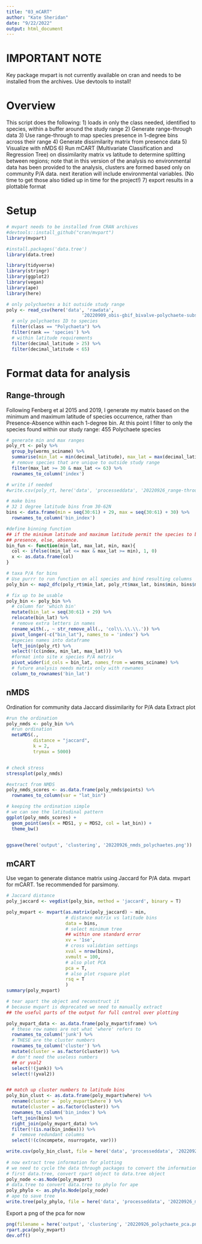 ```yaml
---
title: "03_mCART"
author: "Kate Sheridan"
date: "9/22/2022"
output: html_document
---
```


# IMPORTANT NOTE
Key package mvpart is not currently available on cran and needs to be installed from the archives. Use devtools to install!

# Overview

This script does the following:
1) loads in only the class needed, identified to species, within a buffer around the study range
2) Generate range-through data
3) Use range-through to map species presence in 1-degree bins across their range
4) Generate dissimilarity matrix from presence data
5) Visualize with nMDS
6) Run mCART (Multivariate Classification and Regression Tree) on dissimilarity matrix vs latitude to determine splitting between regions; note that in this version of the analysis no environmental data has been provided to the analysis, clusters are formed based only on community P/A data. next iteration will include environmental variables. (No time to get those also tidied up in time for the project!)
7) export results in a plottable format

# Setup

```r
# mvpart needs to be installed from CRAN archives
#devtools::install_github("cran/mvpart")
library(mvpart)

#install.packages('data.tree')
library(data.tree)

library(tidyverse)
library(stringr)
library(ggplot2)
library(vegan)
library(ape)
library(here)

```

```r
# only polychaetes a bit outside study range
poly <- read_csv(here('data', 'rawdata',
                            '20220909_obis-gbif_bivalve-polychaete-subset.csv')) %>%
  # only polychaetes ID to species
  filter(class == "Polychaeta") %>%
  filter(rank == 'species') %>%
  # within latitude requirements
  filter(decimal_latitude > 25) %>%
  filter(decimal_latitude < 65)

```

# Format data for analysis

## Range-through

Following Fenberg et al 2015 and 2019, I generate my matrix based on the minimum and maximum latitude of species occurrence, rather than Presence-Absence within each 1-degree bin. 
At this point I filter to only the species found within our study range: 455 Polychaete species

```r
# generate min and max ranges
poly_rt <- poly %>%
  group_by(worms_sciname) %>%
  summarise(min_lat = min(decimal_latitude), max_lat = max(decimal_latitude)) %>%
  # remove species that are unique to outside study range
  filter(max_lat >= 30 & max_lat <= 63) %>%
  rownames_to_column('index')

# write if needed
#write.csv(poly_rt, here('data', 'processeddata', '20220926_range-through_polychaete.csv'))

# make bins
# 32 1 degree latitude bins from 30-62N
bins <- data.frame(min = seq(30:61) + 29, max = seq(30:61) + 30) %>%
  rownames_to_column('bin_index')

#define binning function
## if the minimum latitude and maximum latitude permit the species to be in the bin,
## presence, else, absence.
bin_fun <- function(min_lat, max_lat, min, max){
  col <- ifelse((min_lat <= max & max_lat >= min), 1, 0)
  x <- as.data.frame(col)
}

# taxa P/A for bins
# Use purrr to run function on all species and bind resulting columns
poly_bin <- map2_dfc(poly_rt$min_lat, poly_rt$max_lat, bins$min, bins$max, .f = bin_fun)

# fix up to be usable
poly_bin <- poly_bin %>%
  # column for 'which bin'
  mutate(bin_lat = seq(30:61) + 29) %>%
  relocate(bin_lat) %>%
  # remove extra letters in names
  rename_with(., ~ str_remove_all(., 'col\\.\\.\\.')) %>%
  pivot_longer(-c("bin_lat"), names_to = 'index') %>%
  #species names into dataframe
  left_join(poly_rt) %>%
  select(!(c(index, min_lat, max_lat))) %>%
  #format into site x species P/A matrix
  pivot_wider(id_cols = bin_lat, names_from = worms_sciname) %>%
  # future analysis needs matrix only with rownames
  column_to_rownames('bin_lat')

```




## nMDS

Ordination for community data
Jaccard dissimilarity for P/A data
Extract plot

```r
#run the ordination
poly_nmds <- poly_bin %>%
  #run ordination
  metaMDS(.,
          distance = "jaccard",
          k = 2,
          trymax = 5000)


# check stress
stressplot(poly_nmds)

#extract from NMDS
poly_nmds_scores <- as.data.frame(poly_nmds$points) %>%
  rownames_to_column(var = "lat_bin") 

# keeping the ordination simple
# we can see the latitudinal pattern
ggplot(poly_nmds_scores) +
  geom_point(aes(x = MDS1, y = MDS2, col = lat_bin)) +
  theme_bw()


ggsave(here('output', 'clustering', '20220926_nmds_polychaetes.png'))
```



## mCART

Use vegan to generate distance matrix using Jaccard for P/A data.
mvpart for mCART. 1se recommended for parsimony.

```r
# Jaccard distance
poly_jaccard <- vegdist(poly_bin, method = 'jaccard', binary = T)

poly_mvpart <- mvpart(as.matrix(poly_jaccard) ~ min,
                      # distance matrix vs latitude bins
                      data = bins,
                      # select minimum tree
                      ## within one standard error
                      xv = '1se',
                      # cross validation settings
                      xval = nrow(bins),
                      xvmult = 100,
                      # also plot PCA
                      pca = T,
                      # also plot rsquare plot
                      rsq = T
                      )
summary(poly_mvpart)

# tear apart the object and reconstruct it
# because mvpart is deprecated we need to manually extract
## the useful parts of the output for full control over plotting

poly_mvpart_data <- as.data.frame(poly_mvpart$frame) %>%
  # these row names are not what 'where' refers to
  rownames_to_column('junk') %>%
  # THESE are the cluster numbers
  rownames_to_column('cluster') %>%
  mutate(cluster = as.factor(cluster)) %>%
  # don't need the useless numbers
  ## or yval2
  select(!(junk)) %>%
  select(!(yval2))


## match up cluster numbers to latitude bins
poly_bin_clust <- as.data.frame(poly_mvpart$where) %>%
  rename(cluster = `poly_mvpart$where`) %>%
  mutate(cluster = as.factor(cluster)) %>%
  rownames_to_column('bin_index') %>%
  left_join(bins) %>%
  right_join(poly_mvpart_data) %>%
  filter(!(is.na(bin_index))) %>%
  #  remove redundant columns
  select(!(c(ncompete, nsurrogate, var)))

write.csv(poly_bin_clust, file = here('data', 'processeddata', '20220926_mcart-cluster_polychaete.csv'))
  
# now extract tree information for plotting
# we need to cycle the data through packages to convert the information
# first data.tree, convert rpart object to data.tree object
poly_node <-as.Node(poly_mvpart)
# data.tree to convert data.tree to phylo for ape
poly_phylo <- as.phylo.Node(poly_node)
# ape to save tree
write.tree(poly_phylo, file = here('data', 'processeddata', '20220926_mcart-cluster_polychaete.tre'))

```






Export a png of the pca for now
```r
png(filename = here('output', 'clustering', '20220926_polychaete_pca.png'), type = 'quartz')
rpart.pca(poly_mvpart)
dev.off()
```

